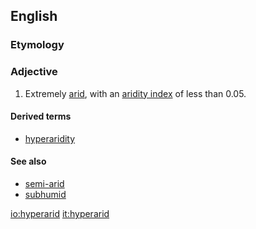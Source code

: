==English==

===Etymology===

{{prefix|hyper|arid}}

===Adjective===
{{en-adj|-}}

# {{context|climatology|lang=en}} Extremely [[arid]], with an [[w:aridity index|aridity index]] of less than 0.05.

====Derived terms====
* [[hyperaridity]]

====See also====
* [[semi-arid]]
* [[subhumid]]

[[io:hyperarid]]
[[it:hyperarid]]